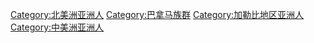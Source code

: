 {{portal|巴拿马}}
{{portal|亚洲}}
[[Category:北美洲亚洲人|Category:北美洲亚洲人]]
[[Category:巴拿马族群|Category:巴拿马族群]]
[[Category:加勒比地区亚洲人|Category:加勒比地区亚洲人]]
[[Category:中美洲亚洲人|Category:中美洲亚洲人]]